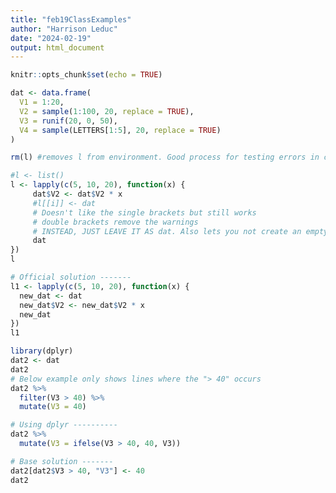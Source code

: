 ```yaml
---
title: "feb19ClassExamples"
author: "Harrison Leduc"
date: "2024-02-19"
output: html_document
---
```


```r
knitr::opts_chunk$set(echo = TRUE)
```




```r
dat <- data.frame(
  V1 = 1:20,
  V2 = sample(1:100, 20, replace = TRUE),
  V3 = runif(20, 0, 50),
  V4 = sample(LETTERS[1:5], 20, replace = TRUE)
)

rm(l) #removes l from environment. Good process for testing errors in code

#l <- list()
l <- lapply(c(5, 10, 20), function(x) {
     dat$V2 <- dat$V2 * x
     #l[[i]] <- dat 
     # Doesn't like the single brackets but still works
     # double brackets remove the warnings
     # INSTEAD, JUST LEAVE IT AS dat. Also lets you not create an empty list B4
     dat
})
l

# Official solution -------
l1 <- lapply(c(5, 10, 20), function(x) {
  new_dat <- dat
  new_dat$V2 <- new_dat$V2 * x
  new_dat
})
l1

library(dplyr)
dat2 <- dat
dat2
# Below example only shows lines where the "> 40" occurs
dat2 %>% 
  filter(V3 > 40) %>% 
  mutate(V3 = 40)

# Using dplyr ----------
dat2 %>%
  mutate(V3 = ifelse(V3 > 40, 40, V3))

# Base solution -------
dat2[dat2$V3 > 40, "V3"] <- 40
dat2
```


